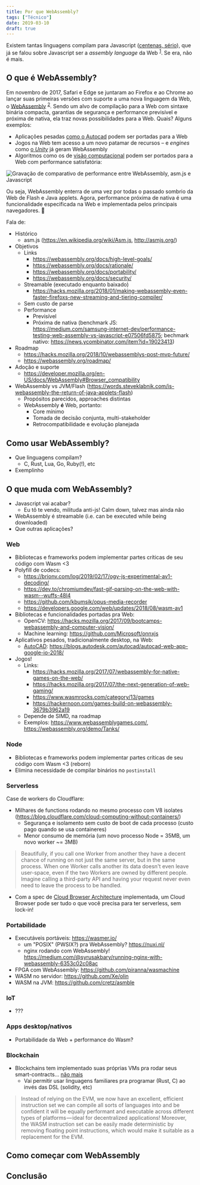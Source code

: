 ```yaml
---
title: Por que WebAssembly?
tags: ["Técnico"]
date: 2019-03-10
draft: true
---
```


Existem tantas linguagens compilam para Javascript ([centenas, sério](https://github.com/jashkenas/coffeescript/wiki/List-of-languages-that-compile-to-JS)), que já se falou sobre Javascript ser a <i lang='en'>assembly language</i> da Web <sup>[1](https://www.hanselman.com/blog/JavaScriptIsWebAssemblyLanguageAndThatsOK.aspx)</sup>. Se era, não é mais.

## O que é WebAssembly?

Em novembro de 2017, Safari e Edge se juntaram ao Firefox e ao Chrome ao lançar suas primeiras versões com suporte a uma nova linguagem da Web, o [WebAssembly](https://webassembly.org/) <sup>[2](https://blog.mozilla.org/blog/2017/11/13/webassembly-in-browsers/)</sup>. Sendo um alvo de compilação para a Web com sintaxe binária compacta, garantias de segurança e performance previsível e próxima de nativa, ela traz novas possibilidades para a Web. Quais? Alguns exemplos:

-   Aplicações pesadas [como o Autocad](https://duckduckgo.com/?q=autocad+webassembly&t=ffab&atb=v154-1&ia=web) podem ser portadas para a Web
-   Jogos na Web tem acesso a um novo patamar de recursos – e <i lang='en'>engines</i> como [o <i lang='en'>Unity</i>](https://blogs.unity3d.com/2018/08/15/webassembly-is-here/) já geram WebAssembly
-   Algoritmos como os de [visão computacional](https://github.com/Web-Sight/WebSight) podem ser portados para a Web com performance satisfatória:

![Gravação de comparativo de performance entre WebAssembly, asm.js e Javascript](https://2r4s9p1yi1fa2jd7j43zph8r-wpengine.netdna-ssl.com/files/2017/09/websight.gif)

Ou seja, WebAssembly enterra de uma vez por todas o passado sombrio da Web de Flash e Java applets. Agora, performance próxima de nativa é uma funcionalidade especificada na Web e implementada pelos principais navegadores. 🎉

Fala de:

-   Histórico
    -   asm.js (https://en.wikipedia.org/wiki/Asm.js, http://asmjs.org/)
-   Objetivos
    -   Links
        -   https://webassembly.org/docs/high-level-goals/
        -   https://webassembly.org/docs/rationale/
        -   https://webassembly.org/docs/portability/
        -   https://webassembly.org/docs/security/
    -   Streamable (executado enquanto baixado)
        -   https://hacks.mozilla.org/2018/01/making-webassembly-even-faster-firefoxs-new-streaming-and-tiering-compiler/
    -   Sem custo de parse
    -   Performance
        -   Previsível
        -   Próxima de nativa (benchmark JS: https://medium.com/samsung-internet-dev/performance-testing-web-assembly-vs-javascript-e07506fd5875; bechmark nativo: https://news.ycombinator.com/item?id=19023413)
-   Roadmap
    -   https://hacks.mozilla.org/2018/10/webassemblys-post-mvp-future/
    -   https://webassembly.org/roadmap/
-   Adoção e suporte
    -   https://developer.mozilla.org/en-US/docs/WebAssembly#Browser_compatibility
-   WebAssembly vs JVM/Flash (https://words.steveklabnik.com/is-webassembly-the-return-of-java-applets-flash)
    -   Propósitos parecidos, approaches distintas
    -   WebAssembly **é** Web, portanto:
        -   Core mínimo
        -   Tomada de decisão conjunta, multi-stakeholder
        -   Retrocompatibilidade e evolução planejada

## Como usar WebAssembly?

-   Que linguagens compilam?
    -   C, Rust, Lua, Go, Ruby(!), etc
-   Exemplinho

## O que muda com WebAssembly?

-   Javascript vai acabar?
    -   Eu tô te vendo, milituda anti-js! Calm down, talvez mas ainda não
-   WebAssembly é streamable (i.e. can be executed while being downloaded)
-   Que outras aplicações?

### Web

-   Bibliotecas e frameworks podem implementar partes críticas de seu código com Wasm <3
-   Polyfill de codecs:
    -   https://brionv.com/log/2019/02/17/ogv-js-experimental-av1-decoding/
    -   https://dev.to/chromiumdev/fast-gif-parsing-on-the-web-with-wasm--wuffs-48l4
    -   https://github.com/kbumsik/opus-media-recorder
    -   https://developers.google.com/web/updates/2018/08/wasm-av1
-   Bibliotecas e funcionalidades portadas pra Web:
    -   OpenCV: https://hacks.mozilla.org/2017/09/bootcamps-webassembly-and-computer-vision/
    -   Machine learning: https://github.com/Microsoft/onnxjs
-   Aplicativos pesados, tradicionalmente desktop, na Web:
    -   [AutoCAD](https://web.autocad.com): https://blogs.autodesk.com/autocad/autocad-web-app-google-io-2018/
-   Jogos!
    -   Links:
        -   https://hacks.mozilla.org/2017/07/webassembly-for-native-games-on-the-web/
        -   https://hacks.mozilla.org/2017/07/the-next-generation-of-web-gaming/
        -   https://www.wasmrocks.com/category/13/games
        -   https://hackernoon.com/games-build-on-webassembly-3679b3962a19
    -   Depende de SIMD, na roadmap
    -   Exemplos: https://www.webassemblygames.com/, https://webassembly.org/demo/Tanks/

### Node

-   Bibliotecas e frameworks podem implementar partes críticas de seu código com Wasm <3 (reborn)
-   Elimina necessidade de compilar binários no `postinstall`

### Serverless

Case de workers do Cloudflare:

-   Milhares de functions rodando no mesmo processo com V8 isolates (https://blog.cloudflare.com/cloud-computing-without-containers/)
    -   Segurança e isolamento sem custo de boot de cada processo (custo pago quando se usa containeres)
    -   Menor consumo de memória (um novo processo Node = 35MB, um novo worker ~= 3MB)

> Beautifully, if you call one Worker from another they have a decent chance of running on not just the same server, but in the same process. When one Worker calls another its data doesn't even leave user-space, even if the two Workers are owned by different people. Imagine calling a third-party API and having your request never even need to leave the process to be handled.

-   Com a spec de [Cloud Browser Architecture](https://www.w3.org/TR/cloud-browser-arch/) implementada, um Cloud Browser pode ser tudo o que você precisa para ter serverless, sem lock-in!

### Portabilidade

-   Executáveis portáveis: https://wasmer.io/
    -   um "POSIX" (PWSIX?) pra WebAssembly? https://nuxi.nl/
    -   nginx rodando com WebAssembly! https://medium.com/@syrusakbary/running-nginx-with-webassembly-6353c02c08ac
-   FPGA com WebAssembly: https://github.com/piranna/wasmachine
-   WASM no servidor: https://github.com/Xe/olin
-   WASM na JVM: https://github.com/cretz/asmble

### IoT

-   ???

### Apps desktop/nativos

-   Portabilidade da Web + performance do Wasm?

### Blockchain

-   Blockchains tem implementado suas próprias VMs pra rodar seus smart-contracts... [não mais](https://medium.com/zkcapital/webassembly-the-future-of-blockchain-computing-1a0ae28f7e40)
    -   Vai permitir usar linguagens familiares pra programar (Rust, C) ao invés das DSL (solidity, etc)

> Instead of relying on the EVM, we now have an excellent, efficient instruction set we can compile all sorts of languages into and be confident it will be equally performant and executable across different types of platforms — ideal for decentralized applications! Moreover, the WASM instruction set can be easily made deterministic by removing floating point instructions, which would make it suitable as a replacement for the EVM.

## Como começar com WebAssembly

## Conclusão
